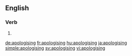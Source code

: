 ==English==

===Verb===
{{head|en}}

# {{present participle of|apologise|lang=en}}

[[de:apologising]]
[[fr:apologising]]
[[hu:apologising]]
[[ja:apologising]]
[[simple:apologising]]
[[sv:apologising]]
[[vi:apologising]]